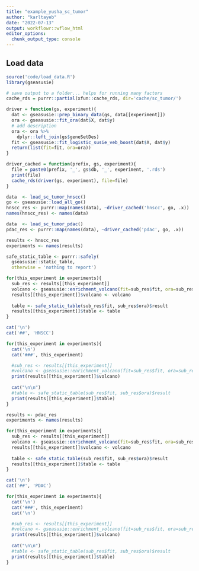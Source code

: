 ```yaml
---
title: "example_yusha_sc_tumor"
author: "karltayeb"
date: "2022-07-13"
output: workflowr::wflow_html
editor_options:
  chunk_output_type: console
---
```


## Load data

```r
source('code/load_data.R')
library(gseasusie)

# save output to a folder... helps for running many factors
cache_rds = purrr::partial(xfun::cache_rds, dir='cache/sc_tumor/')

driver = function(gs, experiment){
  dat <- gseasusie::prep_binary_data(gs, data[[experiment]])
  ora <- gseasusie::fit_ora(dat$X, dat$y)
  # add description
  ora <- ora %>%
    dplyr::left_join(gs$geneSetDes)
  fit <- gseasusie::fit_logistic_susie_veb_boost(dat$X, dat$y)
  return(list(fit=fit, ora=ora))
}

driver_cached = function(prefix, gs, experiment){
  file = paste0(prefix, '_', gs$db, '_', experiment, '.rds')
  print(file)
  cache_rds(driver(gs, experiment), file=file)
}
```

```r
data  <- load_sc_tumor_hnscc()
go <- gseasusie::load_all_go()
hnscc_res <- purrr::map(names(data), ~driver_cached('hnscc', go, .x))
names(hnscc_res) <- names(data)
```

```r
data  <- load_sc_tumor_pdac()
pdac_res <- purrr::map(names(data), ~driver_cached('pdac', go, .x))
```

```r
results <- hnscc_res
experiments <- names(results)

safe_static_table <- purrr::safely(
  gseasusie::static_table,
  otherwise = 'nothing to report')

for(this_experiment in experiments){
  sub_res <- results[[this_experiment]]
  volcano <- gseasusie::enrichment_volcano(fit=sub_res$fit, ora=sub_res$ora)
  results[[this_experiment]]$volcano <- volcano
  
  table <- safe_static_table(sub_res$fit, sub_res$ora)$result
  results[[this_experiment]]$table <- table
}
```


```r
cat('\n')
cat('##', 'HNSCC')

for(this_experiment in experiments){
  cat('\n')
  cat('###', this_experiment)

  #sub_res <- results[[this_experiment]]
  #volcano <- gseasusie::enrichment_volcano(fit=sub_res$fit, ora=sub_res$ora)
  print(results[[this_experiment]]$volcano)
  
  cat("\n\n")
  #table <- safe_static_table(sub_res$fit, sub_res$ora)$result
  print(results[[this_experiment]]$table)
}
```


```r
results <- pdac_res
experiments <- names(results)

for(this_experiment in experiments){
  sub_res <- results[[this_experiment]]
  volcano <- gseasusie::enrichment_volcano(fit=sub_res$fit, ora=sub_res$ora)
  results[[this_experiment]]$volcano <- volcano
  
  table <- safe_static_table(sub_res$fit, sub_res$ora)$result
  results[[this_experiment]]$table <- table
}
```


```r
cat('\n')
cat('##', 'PDAC')

for(this_experiment in experiments){
  cat('\n')
  cat('###', this_experiment)
  cat('\n')

  #sub_res <- results[[this_experiment]]
  #volcano <- gseasusie::enrichment_volcano(fit=sub_res$fit, ora=sub_res$ora)
  print(results[[this_experiment]]$volcano)
  
  cat("\n\n")
  #table <- safe_static_table(sub_res$fit, sub_res$ora)$result
  print(results[[this_experiment]]$table)
}
```


